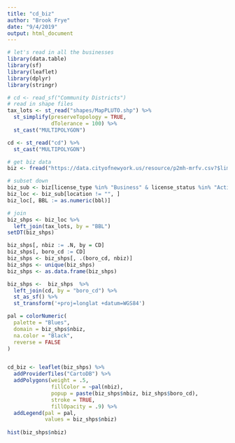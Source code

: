 ```yaml
---
title: "cd_biz"
author: "Brook Frye"
date: "9/4/2019"
output: html_document
---
```


```r
# let's read in all the businesses 
library(data.table)
library(sf)
library(leaflet)
library(dplyr)
library(stringr)

# cd <- read_sf("Community Districts")
# read in shape files 
tax_lots <- st_read("shapes/MapPLUTO.shp") %>%
  st_simplify(preserveTopology = TRUE,
              dTolerance = 100) %>%
  st_cast("MULTIPOLYGON")

cd <- st_read("cd") %>% 
  st_cast("MULTIPOLYGON")

# get biz data 
biz <- fread("https://data.cityofnewyork.us/resource/p2mh-mrfv.csv?$limit=999999")

# subset down 
biz_sub <- biz[license_type %in% "Business" & license_status %in% "Active", ]
biz_loc <- biz_sub[location != "", ]
biz_loc[, BBL := as.numeric(bbl)]

# join 
biz_shps <- biz_loc %>%
  left_join(tax_lots, by = "BBL") 
setDT(biz_shps)

biz_shps[, nbiz := .N, by = CD]
biz_shps[, boro_cd := CD]
biz_shps <- biz_shps[, .(boro_cd, nbiz)]
biz_shps <- unique(biz_shps)
biz_shps <- as.data.frame(biz_shps)

biz_shps <-  biz_shps  %>%
  left_join(cd, by = "boro_cd") %>% 
  st_as_sf() %>% 
  st_transform('+proj=longlat +datum=WGS84') 

pal = colorNumeric(
  palette = "Blues",
  domain = biz_shps$nbiz, 
  na.color = "Black", 
  reverse = FALSE
)


cd_biz <- leaflet(biz_shps) %>% 
  addProviderTiles("CartoDB") %>% 
  addPolygons(weight = .5,
              fillColor = ~pal(nbiz), 
              popup = paste(biz_shps$nbiz, biz_shps$boro_cd), 
              stroke = TRUE, 
              fillOpacity = .9) %>% 
  addLegend(pal = pal, 
            values = biz_shps$nbiz) 
  
hist(biz_shps$nbiz)

```

